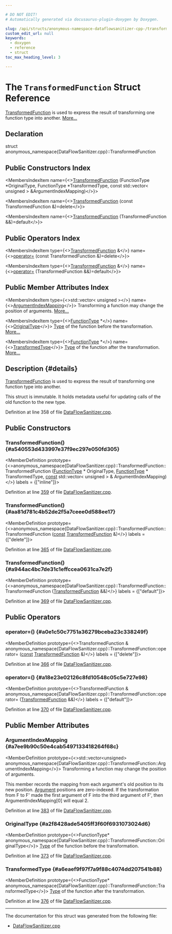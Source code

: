 ```yaml
---

# DO NOT EDIT!
# Automatically generated via docusaurus-plugin-doxygen by Doxygen.

slug: /api/structs/anonymous-namespace-dataflowsanitizer-cpp-/transformedfunction
custom_edit_url: null
keywords:
  - doxygen
  - reference
  - struct
toc_max_heading_level: 3

---
```





# The `TransformedFunction` Struct Reference

<DoxygenPage pluginConfig={pluginConfig}>

<a href="/docs/api/structs/anonymous-namespace-dataflowsanitizer-cpp-/transformedfunction">TransformedFunction</a> is used to express the result of transforming one function type into another. <a href="#details">More...</a>

## Declaration

<CodeBlock>struct anonymous_namespace{DataFlowSanitizer.cpp}::TransformedFunction</CodeBlock>

## Public Constructors Index

<MembersIndex>

<MembersIndexItem
  name={<><a href="#a540553d433997e37f9ec297e050fd305">TransformedFunction</a> (FunctionType &#42;OriginalType, FunctionType &#42;TransformedType, const std::vector&lt; unsigned &gt; &amp;ArgumentIndexMapping)</>}>
</MembersIndexItem>

<MembersIndexItem
  name={<><a href="#aa81d781c4b52de2f5a7ceee0d588ee17">TransformedFunction</a> (const TransformedFunction &amp;)=delete</>}>
</MembersIndexItem>

<MembersIndexItem
  name={<><a href="#a944ac4bc7de31c1effccea0631ca7e2f">TransformedFunction</a> (TransformedFunction &amp;&amp;)=default</>}>
</MembersIndexItem>

</MembersIndex>

## Public Operators Index

<MembersIndex>

<MembersIndexItem
  type={<><a href="/docs/api/structs/anonymous-namespace-dataflowsanitizer-cpp-/transformedfunction">TransformedFunction</a> &amp;</>}
  name={<><a href="#a0e1c50c7751a36279bceba23c338249f">operator=</a> (const TransformedFunction &amp;)=delete</>}>
</MembersIndexItem>

<MembersIndexItem
  type={<><a href="/docs/api/structs/anonymous-namespace-dataflowsanitizer-cpp-/transformedfunction">TransformedFunction</a> &amp;</>}
  name={<><a href="#a18e23e02126c8fd10548c05c5e727e98">operator=</a> (TransformedFunction &amp;&amp;)=default</>}>
</MembersIndexItem>

</MembersIndex>

## Public Member Attributes Index

<MembersIndex>

<MembersIndexItem
  type={<>std::vector&lt; unsigned &gt;</>}
  name={<><a href="#a7ee9b90c50e4cab5497133418264f68c">ArgumentIndexMapping</a></>}>
Transforming a function may change the position of arguments. <a href="#a7ee9b90c50e4cab5497133418264f68c">More...</a>
</MembersIndexItem>

<MembersIndexItem
  type={<><a href="/docs/api/classes/llvm/functiontype">FunctionType</a> &#42;</>}
  name={<><a href="#a2f8428ade5405ff3f60f6931073024d6">OriginalType</a></>}>
<a href="/docs/api/classes/llvm/type">Type</a> of the function before the transformation. <a href="#a2f8428ade5405ff3f60f6931073024d6">More...</a>
</MembersIndexItem>

<MembersIndexItem
  type={<><a href="/docs/api/classes/llvm/functiontype">FunctionType</a> &#42;</>}
  name={<><a href="#a6eaef9f97f7a9f88c4074dd207541b88">TransformedType</a></>}>
<a href="/docs/api/classes/llvm/type">Type</a> of the function after the transformation. <a href="#a6eaef9f97f7a9f88c4074dd207541b88">More...</a>
</MembersIndexItem>

</MembersIndex>

## Description {#details}

<a href="/docs/api/structs/anonymous-namespace-dataflowsanitizer-cpp-/transformedfunction">TransformedFunction</a> is used to express the result of transforming one function type into another.

This struct is immutable. It holds metadata useful for updating calls of the old function to the new type.

Definition at line 358 of file <a href="/docs/api/files/lib/lib/transforms/lib/transforms/instrumentation/dataflowsanitizer-cpp">DataFlowSanitizer.cpp</a>.

<SectionDefinition>

## Public Constructors

### TransformedFunction() {#a540553d433997e37f9ec297e050fd305}

<MemberDefinition
  prototype={<>anonymous&#95;namespace&#123;DataFlowSanitizer.cpp&#125;::TransformedFunction::TransformedFunction (<a href="/docs/api/classes/llvm/functiontype">FunctionType</a> &#42; OriginalType, <a href="/docs/api/classes/llvm/functiontype">FunctionType</a> &#42; TransformedType, <a href="/docs/api/files/lib/lib/target/lib/target/aarch64/aarch64promoteconstant-cpp/#a90f8350fecae261c25be85d38b451bff">const</a> std::vector&lt; unsigned &gt; &amp; ArgumentIndexMapping)</>}
  labels = {["inline"]}>

Definition at line <a href="/docs/api/files/lib/lib/transforms/lib/transforms/instrumentation/dataflowsanitizer-cpp/#l00359">359</a> of file <a href="/docs/api/files/lib/lib/transforms/lib/transforms/instrumentation/dataflowsanitizer-cpp">DataFlowSanitizer.cpp</a>.
</MemberDefinition>

### TransformedFunction() {#aa81d781c4b52de2f5a7ceee0d588ee17}

<MemberDefinition
  prototype={<>anonymous&#95;namespace&#123;DataFlowSanitizer.cpp&#125;::TransformedFunction::TransformedFunction (<a href="/docs/api/files/lib/lib/target/lib/target/aarch64/aarch64promoteconstant-cpp/#a90f8350fecae261c25be85d38b451bff">const</a> <a href="/docs/api/structs/anonymous-namespace-dataflowsanitizer-cpp-/transformedfunction">TransformedFunction</a> &amp;)</>}
  labels = {["delete"]}>

Definition at line <a href="/docs/api/files/lib/lib/transforms/lib/transforms/instrumentation/dataflowsanitizer-cpp/#l00365">365</a> of file <a href="/docs/api/files/lib/lib/transforms/lib/transforms/instrumentation/dataflowsanitizer-cpp">DataFlowSanitizer.cpp</a>.
</MemberDefinition>

### TransformedFunction() {#a944ac4bc7de31c1effccea0631ca7e2f}

<MemberDefinition
  prototype={<>anonymous&#95;namespace&#123;DataFlowSanitizer.cpp&#125;::TransformedFunction::TransformedFunction (<a href="/docs/api/structs/anonymous-namespace-dataflowsanitizer-cpp-/transformedfunction">TransformedFunction</a> &amp;&amp;)</>}
  labels = {["default"]}>

Definition at line <a href="/docs/api/files/lib/lib/transforms/lib/transforms/instrumentation/dataflowsanitizer-cpp/#l00369">369</a> of file <a href="/docs/api/files/lib/lib/transforms/lib/transforms/instrumentation/dataflowsanitizer-cpp">DataFlowSanitizer.cpp</a>.
</MemberDefinition>

</SectionDefinition>

<SectionDefinition>

## Public Operators

### operator=() {#a0e1c50c7751a36279bceba23c338249f}

<MemberDefinition
  prototype={<>TransformedFunction &amp; anonymous&#95;namespace&#123;DataFlowSanitizer.cpp&#125;::TransformedFunction::operator= (<a href="/docs/api/files/lib/lib/target/lib/target/aarch64/aarch64promoteconstant-cpp/#a90f8350fecae261c25be85d38b451bff">const</a> <a href="/docs/api/structs/anonymous-namespace-dataflowsanitizer-cpp-/transformedfunction">TransformedFunction</a> &amp;)</>}
  labels = {["delete"]}>

Definition at line <a href="/docs/api/files/lib/lib/transforms/lib/transforms/instrumentation/dataflowsanitizer-cpp/#l00366">366</a> of file <a href="/docs/api/files/lib/lib/transforms/lib/transforms/instrumentation/dataflowsanitizer-cpp">DataFlowSanitizer.cpp</a>.
</MemberDefinition>

### operator=() {#a18e23e02126c8fd10548c05c5e727e98}

<MemberDefinition
  prototype={<>TransformedFunction &amp; anonymous&#95;namespace&#123;DataFlowSanitizer.cpp&#125;::TransformedFunction::operator= (<a href="/docs/api/structs/anonymous-namespace-dataflowsanitizer-cpp-/transformedfunction">TransformedFunction</a> &amp;&amp;)</>}
  labels = {["default"]}>

Definition at line <a href="/docs/api/files/lib/lib/transforms/lib/transforms/instrumentation/dataflowsanitizer-cpp/#l00370">370</a> of file <a href="/docs/api/files/lib/lib/transforms/lib/transforms/instrumentation/dataflowsanitizer-cpp">DataFlowSanitizer.cpp</a>.
</MemberDefinition>

</SectionDefinition>

<SectionDefinition>

## Public Member Attributes

### ArgumentIndexMapping {#a7ee9b90c50e4cab5497133418264f68c}

<MemberDefinition
  prototype={<>std::vector&lt;unsigned&gt; anonymous&#95;namespace&#123;DataFlowSanitizer.cpp&#125;::TransformedFunction::ArgumentIndexMapping</>}>
Transforming a function may change the position of arguments.

This member records the mapping from each argument&#39;s old position to its new position. <a href="/docs/api/classes/llvm/argument">Argument</a> positions are zero-indexed. If the transformation from F to F&#39; made the first argument of F into the third argument of F&#39;, then ArgumentIndexMapping&#91;0&#93; will equal 2.

Definition at line <a href="/docs/api/files/lib/lib/transforms/lib/transforms/instrumentation/dataflowsanitizer-cpp/#l00383">383</a> of file <a href="/docs/api/files/lib/lib/transforms/lib/transforms/instrumentation/dataflowsanitizer-cpp">DataFlowSanitizer.cpp</a>.
</MemberDefinition>

### OriginalType {#a2f8428ade5405ff3f60f6931073024d6}

<MemberDefinition
  prototype={<>FunctionType&#42; anonymous&#95;namespace&#123;DataFlowSanitizer.cpp&#125;::TransformedFunction::OriginalType</>}>
<a href="/docs/api/classes/llvm/type">Type</a> of the function before the transformation.

Definition at line <a href="/docs/api/files/lib/lib/transforms/lib/transforms/instrumentation/dataflowsanitizer-cpp/#l00373">373</a> of file <a href="/docs/api/files/lib/lib/transforms/lib/transforms/instrumentation/dataflowsanitizer-cpp">DataFlowSanitizer.cpp</a>.
</MemberDefinition>

### TransformedType {#a6eaef9f97f7a9f88c4074dd207541b88}

<MemberDefinition
  prototype={<>FunctionType&#42; anonymous&#95;namespace&#123;DataFlowSanitizer.cpp&#125;::TransformedFunction::TransformedType</>}>
<a href="/docs/api/classes/llvm/type">Type</a> of the function after the transformation.

Definition at line <a href="/docs/api/files/lib/lib/transforms/lib/transforms/instrumentation/dataflowsanitizer-cpp/#l00376">376</a> of file <a href="/docs/api/files/lib/lib/transforms/lib/transforms/instrumentation/dataflowsanitizer-cpp">DataFlowSanitizer.cpp</a>.
</MemberDefinition>

</SectionDefinition>

<hr/>

The documentation for this struct was generated from the following file:

<ul>
<li><a href="/docs/api/files/lib/lib/transforms/lib/transforms/instrumentation/dataflowsanitizer-cpp">DataFlowSanitizer.cpp</a></li>
</ul>

</DoxygenPage>
